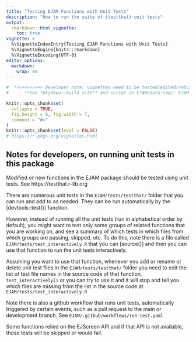 ```yaml
---
title: "Testing EJAM Functions with Unit Tests"
description: "How to run the suite of {testthat} unit tests"
output: 
  rmarkdown::html_vignette:
    toc: true
vignette: >
  %\VignetteIndexEntry{Testing EJAM Functions with Unit Tests}
  %\VignetteEngine{knitr::rmarkdown}
  %\VignetteEncoding{UTF-8}
editor_options:
  markdown:
    wrap: 80
---
```


```r
#  *>>>>>>>>>> Developer note: vignettes need to be tested/edited/rebuilt regularly <<<<<<<<<<<*
#    - **See ?pkgdown::build_site** and script in EJAM/data-raw/- EJAM uses the pkgdown R package to build help and articles/ vignettes as web pages
```

```r
knitr::opts_chunk$set(
  collapse = TRUE,
  fig.height = 6, fig.width = 7,
  comment = "#>"
)
knitr::opts_chunk$set(eval = FALSE)
# https://r-pkgs.org/vignettes.html
```

## Notes for developers, on running unit tests in this package

Modified or new functions in the EJAM package should be tested using unit tests.
See https://testthat.r-lib.org 

There are numerous unit tests in the `EJAM/tests/testthat/` folder that you can run
and add to as needed. They can be run automatically by the [devtools::test()] function.

However, instead of running all the unit tests (run in alphabetical order by default), 
you might want to test only some groups of related functions that you are working on,
and see a summary of which tests in which files from which groups are passing, skipped, etc. 
To do this, note there is a file called `EJAM/tests/test_interactively.R` 
that you can [source()] and then you can use that function to run the unit tests interactively.

Assuming you want to use that function, 
whenever you add or rename or delete unit test files in the `EJAM/tests/testthat/` folder you 
need to edit the list of test file names in the source code of that function, `test_interactively()`
or you can try to use it and it will stop and tell you which files are missing from the list in the source code at `EJAM/tests/test_interactively.R` 

Note there is also a github workflow that runs unit tests, automatically triggered by certain events, such as a pull request to the main or development branch. See `EJAM/.github/workflows/run-test.yaml`

Some functions relied on the EJScreen API and if that API is not available, those tests will be skipped or would fail.
